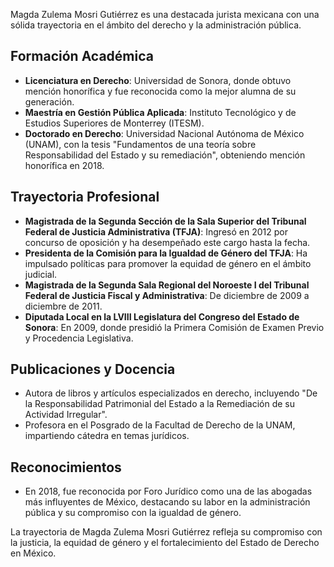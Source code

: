 Magda Zulema Mosri Gutiérrez es una destacada jurista mexicana con una sólida trayectoria en el ámbito del derecho y la administración pública.

## Formación Académica

- **Licenciatura en Derecho**: Universidad de Sonora, donde obtuvo mención honorífica y fue reconocida como la mejor alumna de su generación.
- **Maestría en Gestión Pública Aplicada**: Instituto Tecnológico y de Estudios Superiores de Monterrey (ITESM).
- **Doctorado en Derecho**: Universidad Nacional Autónoma de México (UNAM), con la tesis "Fundamentos de una teoría sobre Responsabilidad del Estado y su remediación", obteniendo mención honorífica en 2018.

## Trayectoria Profesional

- **Magistrada de la Segunda Sección de la Sala Superior del Tribunal Federal de Justicia Administrativa (TFJA)**: Ingresó en 2012 por concurso de oposición y ha desempeñado este cargo hasta la fecha.
- **Presidenta de la Comisión para la Igualdad de Género del TFJA**: Ha impulsado políticas para promover la equidad de género en el ámbito judicial.
- **Magistrada de la Segunda Sala Regional del Noroeste I del Tribunal Federal de Justicia Fiscal y Administrativa**: De diciembre de 2009 a diciembre de 2011.
- **Diputada Local en la LVIII Legislatura del Congreso del Estado de Sonora**: En 2009, donde presidió la Primera Comisión de Examen Previo y Procedencia Legislativa.

## Publicaciones y Docencia

- Autora de libros y artículos especializados en derecho, incluyendo "De la Responsabilidad Patrimonial del Estado a la Remediación de su Actividad Irregular".
- Profesora en el Posgrado de la Facultad de Derecho de la UNAM, impartiendo cátedra en temas jurídicos.

## Reconocimientos

- En 2018, fue reconocida por Foro Jurídico como una de las abogadas más influyentes de México, destacando su labor en la administración pública y su compromiso con la igualdad de género.

La trayectoria de Magda Zulema Mosri Gutiérrez refleja su compromiso con la justicia, la equidad de género y el fortalecimiento del Estado de Derecho en México.

